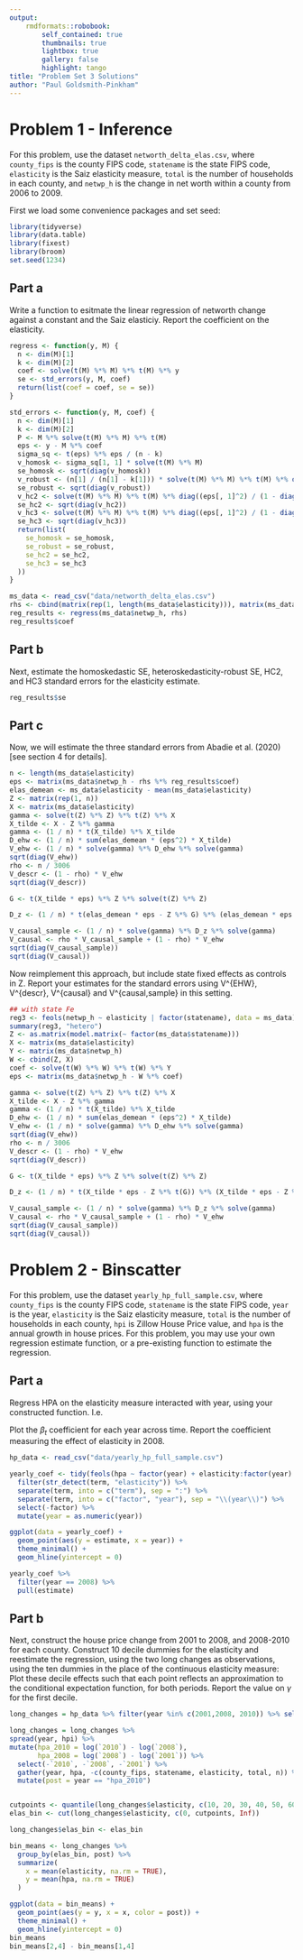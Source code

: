 ```yaml
---
output:
    rmdformats::robobook:
        self_contained: true
        thumbnails: true
        lightbox: true
        gallery: false
        highlight: tango
title: "Problem Set 3 Solutions"
author: "Paul Goldsmith-Pinkham"
---
```


# Problem 1 - Inference
For this problem, use the dataset `networth_delta_elas.csv`, where `county_fips` is the county FIPS code, `statename` is the state FIPS code, `elasticity` is the Saiz elasticity measure, `total` is the number of households in each county, and `netwp_h` is the change in net worth within a county from 2006 to 2009.

First we load some convenience packages and set seed:
```r
library(tidyverse)
library(data.table)
library(fixest)
library(broom)
set.seed(1234)
```

## Part a
Write a function to esitmate the linear regression of networth change against a constant and the Saiz elasticiy. Report the coefficient on the elasticity. 
```r
regress <- function(y, M) {
  n <- dim(M)[1]
  k <- dim(M)[2]
  coef <- solve(t(M) %*% M) %*% t(M) %*% y
  se <- std_errors(y, M, coef)
  return(list(coef = coef, se = se))
}

std_errors <- function(y, M, coef) {
  n <- dim(M)[1]
  k <- dim(M)[2]
  P <- M %*% solve(t(M) %*% M) %*% t(M)
  eps <- y - M %*% coef
  sigma_sq <- t(eps) %*% eps / (n - k)
  v_homosk <- sigma_sq[1, 1] * solve(t(M) %*% M)
  se_homosk <- sqrt(diag(v_homosk))
  v_robust <- (n[1] / (n[1] - k[1])) * solve(t(M) %*% M) %*% t(M) %*% diag(eps[, 1]^2) %*% M %*% solve(t(M) %*% M)
  se_robust <- sqrt(diag(v_robust))
  v_hc2 <- solve(t(M) %*% M) %*% t(M) %*% diag((eps[, 1]^2) / (1 - diag(P))) %*% M %*% solve(t(M) %*% M)
  se_hc2 <- sqrt(diag(v_hc2))
  v_hc3 <- solve(t(M) %*% M) %*% t(M) %*% diag((eps[, 1]^2) / (1 - diag(P))^2) %*% M %*% solve(t(M) %*% M)
  se_hc3 <- sqrt(diag(v_hc3))
  return(list(
    se_homosk = se_homosk,
    se_robust = se_robust,
    se_hc2 = se_hc2,
    se_hc3 = se_hc3
  ))
}
```


```r
ms_data <- read_csv("data/networth_delta_elas.csv")
rhs <- cbind(matrix(rep(1, length(ms_data$elasticity))), matrix(ms_data$elasticity))
reg_results <- regress(ms_data$netwp_h, rhs)
reg_results$coef
```

## Part b
Next, estimate the homoskedastic SE, heteroskedasticity-robust SE, HC2, and HC3 standard errors for the elasticity estimate.

```r
reg_results$se
```


## Part c
Now, we will estimate the three standard errors from Abadie et al. (2020) [see section 4 for details]. 

```r
n <- length(ms_data$elasticity)
eps <- matrix(ms_data$netwp_h - rhs %*% reg_results$coef)
elas_demean <- ms_data$elasticity - mean(ms_data$elasticity)
Z <- matrix(rep(1, n))
X <- matrix(ms_data$elasticity)
gamma <- solve(t(Z) %*% Z) %*% t(Z) %*% X
X_tilde <- X - Z %*% gamma
gamma <- (1 / n) * t(X_tilde) %*% X_tilde
D_ehw <- (1 / n) * sum(elas_demean * (eps^2) * X_tilde)
V_ehw <- (1 / n) * solve(gamma) %*% D_ehw %*% solve(gamma)
sqrt(diag(V_ehw))
rho <- n / 3006
V_descr <- (1 - rho) * V_ehw
sqrt(diag(V_descr))

G <- t(X_tilde * eps) %*% Z %*% solve(t(Z) %*% Z)

D_z <- (1 / n) * t(elas_demean * eps - Z %*% G) %*% (elas_demean * eps - Z %*% G)

V_causal_sample <- (1 / n) * solve(gamma) %*% D_z %*% solve(gamma)
V_causal <- rho * V_causal_sample + (1 - rho) * V_ehw
sqrt(diag(V_causal_sample))
sqrt(diag(V_causal))
```

Now reimplement this approach, but include state fixed effects as controls in Z. Report your estimates for the standard errors using V^{EHW}, V^{descr}, V^{causal} and V^{causal,sample} in this setting.
  
```r
## with state Fe
reg3 <- feols(netwp_h ~ elasticity | factor(statename), data = ms_data)
summary(reg3, "hetero")
Z <- as.matrix(model.matrix(~ factor(ms_data$statename)))
X <- matrix(ms_data$elasticity)
Y <- matrix(ms_data$netwp_h)
W <- cbind(Z, X)
coef <- solve(t(W) %*% W) %*% t(W) %*% Y
eps <- matrix(ms_data$netwp_h - W %*% coef)

gamma <- solve(t(Z) %*% Z) %*% t(Z) %*% X
X_tilde <- X - Z %*% gamma
gamma <- (1 / n) * t(X_tilde) %*% X_tilde
D_ehw <- (1 / n) * sum(elas_demean * (eps^2) * X_tilde)
V_ehw <- (1 / n) * solve(gamma) %*% D_ehw %*% solve(gamma)
sqrt(diag(V_ehw))
rho <- n / 3006
V_descr <- (1 - rho) * V_ehw
sqrt(diag(V_descr))

G <- t(X_tilde * eps) %*% Z %*% solve(t(Z) %*% Z)

D_z <- (1 / n) * t(X_tilde * eps - Z %*% t(G)) %*% (X_tilde * eps - Z %*% t(G))

V_causal_sample <- (1 / n) * solve(gamma) %*% D_z %*% solve(gamma)
V_causal <- rho * V_causal_sample + (1 - rho) * V_ehw
sqrt(diag(V_causal_sample))
sqrt(diag(V_causal))
```


# Problem 2 - Binscatter
For this problem, use the dataset
`yearly_hp_full_sample.csv`, where `county_fips` is
the county FIPS code, `statename` is the state FIPS code,
`year` is the year, `elasticity` is the Saiz
elasticity measure, `total` is the number of
households in each county, `hpi` is Zillow House Price value, and `hpa` is the annual growth in house prices. For this problem, you may use your own regression estimate function, or a pre-existing function to estimate the regression.

## Part a
Regress HPA on the elasticity measure interacted with year, using your constructed function. I.e. 

\begin{equation}
hpt_{it} = \alpha_{t} + \sum_{s}\texttt{elasticity}_{i}\times 1(year_{t} = s)\beta_{t}
\end{equation}

Plot the $\beta_{t}$ coefficient for each year across time. Report the coefficient measuring the effect of elasticity in 2008.
```r
hp_data <- read_csv("data/yearly_hp_full_sample.csv")

yearly_coef <- tidy(feols(hpa ~ factor(year) + elasticity:factor(year) | factor(county_fips), data = hp_data)) %>%
  filter(str_detect(term, "elasticity")) %>%
  separate(term, into = c("term"), sep = ":") %>%
  separate(term, into = c("factor", "year"), sep = "\\(year\\)") %>%
  select(-factor) %>%
  mutate(year = as.numeric(year))

ggplot(data = yearly_coef) +
  geom_point(aes(y = estimate, x = year)) +
  theme_minimal() +
  geom_hline(yintercept = 0)

yearly_coef %>%
  filter(year == 2008) %>%
  pull(estimate)
```



## Part b
Next, construct the house price change from 2001 to 2008, and 2008-2010 for each county.  Construct 10 decile dummies for the elasticity and reestimate the regression, using the two long changes as observations, using the ten dummies in the place of the continuous elasticity measure:
\begin{equation}
  \texttt{hpa}_{it} = \alpha_{2001-2008} + \alpha_{2008-2010} + \sum_{b = 1}^{10}\texttt{elasticity}_{b}\times \beta_{t} + \sum_{b = 1}^{10}\texttt{elasticity}_{b}\times 1(year = 2008-2010) \times \gamma_{t}.
\end{equation}
Plot these decile effects such that each point reflects an approximation to the conditional expectation function, for both periods. Report the value on $\gamma$ for the first decile.

```r
long_changes = hp_data %>% filter(year %in% c(2001,2008, 2010)) %>% select(-hpa)

long_changes = long_changes %>% 
spread(year, hpi) %>% 
mutate(hpa_2010 = log(`2010`) - log(`2008`), 
       hpa_2008 = log(`2008`) - log(`2001`)) %>% 
  select(-`2010`, -`2008`, -`2001`) %>% 
  gather(year, hpa, -c(county_fips, statename, elasticity, total, n)) %>%
  mutate(post = year == "hpa_2010")


cutpoints <- quantile(long_changes$elasticity, c(10, 20, 30, 40, 50, 60, 70, 80, 90) / 100)
elas_bin <- cut(long_changes$elasticity, c(0, cutpoints, Inf))

long_changes$elas_bin <- elas_bin

bin_means <- long_changes %>%
  group_by(elas_bin, post) %>%
  summarize(
    x = mean(elasticity, na.rm = TRUE),
    y = mean(hpa, na.rm = TRUE)
  )

ggplot(data = bin_means) +
  geom_point(aes(y = y, x = x, color = post)) +
  theme_minimal() +
  geom_hline(yintercept = 0) 
bin_means
bin_means[2,4] - bin_means[1,4]
```
